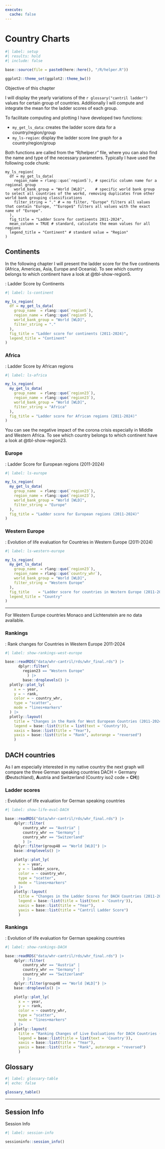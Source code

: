 ```yaml
---
execute:
  cache: false
---
```


# Country Charts {#sec-04-country-charts}


```r
#| label: setup
#| results: hold
#| include: false

base::source(file = paste0(here::here(), "/R/helper.R"))

ggplot2::theme_set(ggplot2::theme_bw())


```

::::: {#obj-chapter-template}
:::: {.my-objectives}
::: {.my-objectives-header}
Objective of this chapter
:::

::: {.my-objectives-container}

I will display the yearly variations of the `r glossary("cantril ladder")` values for certain group of countries. Additionally I will compute and integrate the mean for the ladder scores of each group.

:::
::::
:::::

::: {.callout-important #imp-ls-functions}
To facilitate computing and plotting I have developed two functions:

- `my_get_ls_data`: creates the ladder score data for a country/region/group
- `my_ls-region`: display the ladder score line graph for a country/region/group

Both functions are called from the "R/helper.r" file, where you can also find the name and type of the necessary parameters. Typically I have used the following code chunk:

```
my_ls_region(
  df = my_get_ls_data(
    region_name = rlang::quo(`region5`), # specific column name for a regional group
    world_bank_group = "World [WLD]",    # specific world bank group to select all countries of the workd, removing duplicates from other world bank grouping classifications
    filter_string = "." # = no filter, "Europe" filters all values that contain "Europe, "^Europe$" filters all values with the exact name of "Europe".
  ), 
  fig_title = "Ladder Score for continents 2011-2024",
  mean_column = TRUE # standard, calculate the mean values for all regions
  legend_title = "Continent" # standard value = "Region"
)
```


:::


## Continents

In the following chapter I will present the ladder score for the five continents (Africa, Americas, Asia, Europe and Oceania). To see which country belongs to which continent have a look at @tbl-show-region5.

:::::{.my-r-code}
:::{.my-r-code-header}
:::::: {#cnj-04-ls-continents}
: Ladder Score by Continents
::::::
:::
::::{.my-r-code-container}


```r
#| label: ls-continent

my_ls_region(
  df = my_get_ls_data(
    group_name  = rlang::quo(`region5`),
    region_name = rlang::quo(`region5`),
    world_bank_group = "World [WLD]",
    filter_string = "."
  ), 
  fig_title = "Ladder score for continents (2011-2024)",
  legend_title = "Continent"
)

```

::::
:::::


### Africa

:::::{.my-r-code}
:::{.my-r-code-header}
:::::: {#cnj-04-african-region}
: Ladder Score by African regions
::::::
:::
::::{.my-r-code-container}
```r
#| label: ls-africa

my_ls_region(
  my_get_ls_data(
    group_name  = rlang::quo(`region23`),
    region_name = rlang::quo(`region23`),
    world_bank_group = "World [WLD]",
    filter_string = "Africa"
  ), 
  fig_title = "Ladder score for African regions (2011-2024)"
)
```
You can see the negative impact of the corona crisis especially in Middle and Western Africa. To see which country belongs to which continent have a look at @tbl-show-region23.
::::
:::::

### Europe

:::::{.my-r-code}
:::{.my-r-code-header}
:::::: {#cnj-04-ls-europe}
: Ladder Score for European regions (2011-2024)
::::::
:::
::::{.my-r-code-container}
```r
#| label: ls-europe

my_ls_region(
  my_get_ls_data(
    group_name  = rlang::quo(`region23`),
    region_name = rlang::quo(`region23`),
    world_bank_group = "World [WLD]",
    filter_string = "Europe"
  ), 
  fig_title = "Ladder score for European regions (2011-2024)"
)

```

::::
:::::




### Western Europe


:::::{.my-r-code}
:::{.my-r-code-header}
:::::: {#cnj-04-ls-western-europe}
: Evolution of life evaluation for Countries in Western Europe (2011-2024)
::::::
:::
::::{.my-r-code-container}
```r
#| label: ls-western-europe

my_ls_region(
  my_get_ls_data(
    group_name  = rlang::quo(`region23`),
    region_name = rlang::quo(`country_whr`),
    world_bank_group = "World [WLD]",
    filter_string = "Western Europe"
  ), 
  fig_title    = "Ladder score for countries in Western Europe (2011-2024)",
  legend_title = "Country"
)

```
***

For Western Europe countries Monaco and Lichtenstein are no data available.
::::
:::::



### Rankings

:::::{.my-r-code}
:::{.my-r-code-header}
:::::: {#cnj-04-west-europe-ranks}
: Rank changes for Countries in Western Europe 2011-2024
::::::
:::
::::{.my-r-code-container}
```r
#| label: show-rankings-west-europe

base::readRDS("data/whr-cantril/rds/whr_final.rds") |>
      dplyr::filter(
        region23 == "Western Europe"
          ) |> 
        base::droplevels() |> 
  plotly::plot_ly(
    x = ~ year,
    y = ~ rank,
    color = ~ country_whr,
    type = "scatter",
    mode = "lines+markers"
  ) |> 
  plotly::layout(
    title = "Changes in the Rank for West European Countries (2011-2024)",
    legend = base::list(title = list(text = 'Country')),
    xaxis = base::list(title = "Year"), 
    yaxis = base::list(title = "Rank", autorange = "reversed")
    )
```

::::
:::::

## DACH countries

As I am especially interested in my native country the next graph will compare the three German speaking countries DACH = Germany (**D**eutschland), **A**ustria and Switzerland (Country iso2 code = **CH**))

### Ladder scores

:::::{.my-r-code}
:::{.my-r-code-header}
:::::: {#cnj-show-eval-DACH}
: Evolution of life evaluation for German speaking countries
::::::
:::
::::{.my-r-code-container}
```r
#| label: show-life-eval-DACH

base::readRDS("data/whr-cantril/rds/whr_final.rds") |> 
    dplyr::filter(
        country_whr == "Austria" |
        country_whr == "Germany" |
        country_whr == "Switzerland"
        ) |> 
    dplyr::filter(group48 == "World [WLD]") |> 
    base::droplevels() |> 

    plotly::plot_ly(
      x = ~ year,
      y = ~ ladder_score,
      color = ~ country_whr,
      type = "scatter",
      mode = "lines+markers"
    ) |> 
    plotly::layout(
      title = "Changes in the Ladder Scores for DACH Countries (2011-2024)",
      legend = base::list(title = list(text = 'Country')),
      xaxis = base::list(title = "Year"), 
      yaxis = base::list(title = "Cantril Ladder Score")
      )

```

::::
:::::

### Rankings

:::::{.my-r-code}
:::{.my-r-code-header}
:::::: {#cnj-show-eval-DACH}
: Evolution of life evaluation for German speaking countries
::::::
:::
::::{.my-r-code-container}
```r
#| label: show-rankings-DACH

base::readRDS("data/whr-cantril/rds/whr_final.rds") |> 
    dplyr::filter(
        country_whr == "Austria" |
        country_whr == "Germany" |
        country_whr == "Switzerland"
        ) |> 
    dplyr::filter(group48 == "World [WLD]") |> 
    base::droplevels() |> 

    plotly::plot_ly(
      x = ~ year,
      y = ~ rank,
      color = ~ country_whr,
      type = "scatter",
      mode = "lines+markers"
    ) |> 
    plotly::layout(
      title = "Ranking Changes of Live Evaluations for DACH Countries (2011-2024)",
      legend = base::list(title = list(text = 'Country')),
      xaxis = base::list(title = "Year"), 
      yaxis = base::list(title = "Rank", autorange = "reversed")
      )

```

::::
:::::

## Glossary

```r
#| label: glossary-table
#| echo: false

glossary_table()
```

------------------------------------------------------------------------

## Session Info

::::: my-r-code
::: my-r-code-header
Session Info
:::

::: my-r-code-container
```r
#| label: session-info

sessioninfo::session_info()
```
:::
:::::


